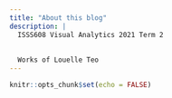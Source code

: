```yaml
---
title: "About this blog"
description: |
  ISSS608 Visual Analytics 2021 Term 2
  
  
  Works of Louelle Teo
---
```


```r
knitr::opts_chunk$set(echo = FALSE)
```
